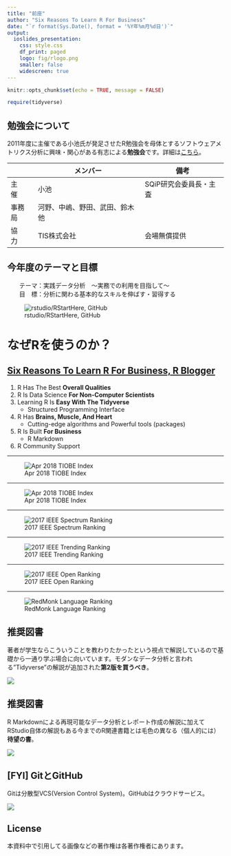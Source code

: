 ---
title: "前座"
author: "Six Reasons To Learn R For Business"
date: "`r format(Sys.Date(), format = '%Y年%m月%d日')`"
output:
  ioslides_presentation:
    css: style.css
    df_print: paged
    logo: fig/rlogo.png
    smaller: false
    widescreen: true
---

```{r setup, include=FALSE}
knitr::opts_chunk$set(echo = TRUE, message = FALSE)

require(tidyverse)
```

## 勉強会について
2011年度に主催である小池氏が発足させたR勉強会を母体とするソフトウェアメトリクス分析に興味・関心がある有志による**勉強会**です。詳細は[こちら](https://sites.google.com/site/kantometrics/home)。

　     | メンバー                       | 備考
-------|--------------------------------|------------------------
主　催 | 小池                           | SQiP研究会委員長・主査
事務局 | 河野、中嶋、野田、武田、鈴木他 | 
協　力 | TIS株式会社                    | 会場無償提供

## 今年度のテーマと目標
　　テーマ：実践データ分析　～実務での利用を目指して～  
　　目　標：分析に関わる基本的なスキルを伸ばす・習得する

![rstudio/RStartHere, GitHub](./fig/dswf.png)

# なぜRを使うのか？

## [Six Reasons To Learn R For Business, R Blogger](https://www.r-bloggers.com/six-reasons-to-learn-r-for-business/){target="_blank"}

1. R Has The Best **Overall Qualities**
1. R Is Data Science **For Non-Computer Scientists**
1. Learning R Is **Easy With The Tidyverse**
    * Structured Programming Interface
1. R Has **Brains, Muscle, And Heart**
    * Cutting-edge algorithms and Powerful tools (packages)
1. R Is Built **For Business**
    * R Markdown
1. R Community Support

<!-- [original](http://www.business-science.io/business/2017/12/27/six-reasons-to-use-R-for-business.html){target="_blank"} -->

---

![Apr 2018 TIOBE Index](./fig/TIOBE_index_201804.png)

---

![Apr 2018 TIOBE Index](./fig/TIOBE_index_R_201804.png)

---

![2017 IEEE Spectrum Ranking](./fig/IEEE_Spectrum_Ranking_2017.png)

---

![2017 IEEE Trending Ranking](./fig/IEEE_Trending_Ranking_2017.png)

---

![2017 IEEE Open Ranking](./fig/IEEE_Open_Source_Hubs_Ranking_2017.png)

---

![RedMonk Language Ranking](./fig/redmonklang.png)

## 推奨図書
著者が学生ならこういうことを教わりたかったという視点で解説しているので基礎から一通り学ぶ場合に向いています。モダンなデータ分析と言われる"Tidyverse"の解説が追加された**第2版を買うべき**。

![](./fig/r_for_everyone.jpg)

## 推奨図書
R Markdownによる再現可能なデータ分析とレポート作成の解説に加えてRStudio自体の解説もある今までのR関連書籍とは毛色の異なる（個人的には）**待望の書**。

![](./fig/wonderful_R_vol3.jpg)

## [FYI] GitとGitHub
Gitは分散型VCS(Version Control System)。GitHubはクラウドサービス。

![](./fig/git_github_rstudio.png)

## License
本資料中で引用してる画像などの著作権は各著作権者にあります。